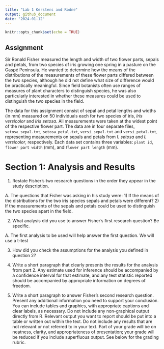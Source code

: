 ---
title: "Lab 1 Kerstens and Rodne"
output: github_document
date: "2024-01-12"
---

```{r setup, include=FALSE}
knitr::opts_chunk$set(echo = TRUE)
```

## Assignment

Sir Ronald Fisher measured the length and width of two flower parts, sepals and petals, from two species of iris growing one spring in a pasture on the Gaspé Peninsula. He wanted to determine how the means of the distributions of the measurements of these flower parts differed between the two species, although he did not define what size of difference would be practically meaningful. Since field botanists often use ranges of measures of plant characters to distinguish species, he was also particularly interested in whether these measures could be used to distinguish the two species in the field.

The data for this assignment consist of sepal and petal lengths and widths (in mm) measured on 50 individuals each for two species of iris, *Iris versicolor* and *Iris setosa*. All measurements were taken at the widest point of the respective flower part. The data are in four separate files, `setosa_sepal.txt`, `setosa_petal.txt`, `versi_sepal.txt` and `versi_petal.txt`, representing measurements on sepals and petals from *I. setosa* and *I. versicolor*, respectively. Each data set contains three variables: `plant id`, `flower part width` (mm), and `flower part length` (mm).

# Section 1: Analysis and Results

1.  Restate Fisher's two research questions in the order they appear in the study description.

A. The questions that Fisher was asking in his study were: 1) If the means of the distributions for the two iris species sepals and petals were different? 2) If the measurements of the sepals and petals could be used to distinguish the two species apart in the field.

2.  What analysis did you use to answer Fisher's first research question? Be specific.

A. The first analysis to be used will help answer the first question. We will use a t-test 

3.  How did you check the assumptions for the analysis you defined in question 2?

4.  Write a short paragraph that clearly presents the results for the analysis from part 2. Any estimate used for inference should be accompanied by a confidence interval for that estimate, and any test statistic reported should be accompanied by appropriate information on degrees of freedom.

5.  Write a short paragraph to answer Fisher's second research question. Present any additional information you need to support your conclusion. You can include tables and graphics, with appropriate captions and clear labels, as necessary. Do not include any non-graphical output directly from R. Relevant output you want to report should be put into a table or written out within the text. Do not include any results that are not relevant or not referred to in your text. Part of your grade will be on neatness, clarity, and appropriateness of presentation; your grade will be reduced if you include superfluous output. See below for the grading rubric.

